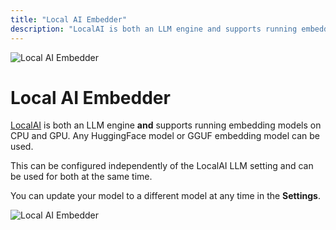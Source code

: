 ```yaml
---
title: "Local AI Embedder"
description: "LocalAI is both an LLM engine and supports running embedding models on CPU and GPU"
---
```



<Image
  src="/images/anythingllm-setup/embedder-configuration/local/localai/thumbnail.png" 
  height={1080} 
  width={1920} 
  quality={100}
  alt="Local AI Embedder"
/>


# Local AI Embedder

[LocalAI](https://localai.io) is both an LLM engine **and** supports running embedding models on CPU and GPU. Any HuggingFace model or GGUF embedding model can be used. 

This can be configured independently of the LocalAI LLM setting and can be used for both at the same time.

You can update your model to a different model at any time in the **Settings**.

<Image
  src="/images/anythingllm-setup/embedder-configuration/local/localai/localai-embedder.png" 
  height={1080} 
  width={1920} 
  quality={100}
  alt="Local AI Embedder"
/>
